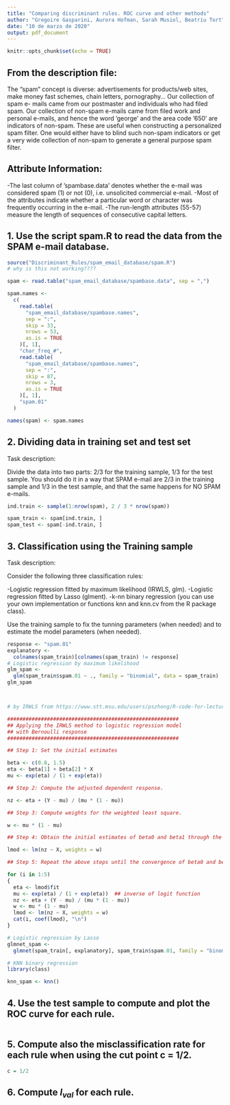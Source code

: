 ```yaml
---
title: "Comparing discriminant rules. ROC curve and other methods"
author: "Gregoire Gasparini, Aurora Hofman, Sarah Musiol, Beatriu Tort"
date: "10 de marzo de 2020"
output: pdf_document
---
```


```r
knitr::opts_chunk$set(echo = TRUE)
```

## From the description file:
The “spam” concept is diverse: advertisements for products/web sites, make money fast schemes, chain letters, pornography... Our collection of spam e- mails came from our postmaster and individuals who had filed spam. Our collection of non-spam e-mails came from filed work and personal e-mails, and hence the word ’george’ and the area code ’650’ are indicators of non-spam. These are useful when constructing a personalized spam filter. One would either have to blind such non-spam indicators or get a very wide collection of non-spam to generate a general purpose spam filter.


## Attribute Information:
-The last column of ’spambase.data’ denotes whether the e-mail was considered spam (1) or not (0), i.e. unsolicited commercial e-mail.
-Most of the attributes indicate whether a particular word or character was frequently occurring in the e-mail.
-The run-length attributes (55-57) measure the length of sequences of consecutive capital letters.


## 1. Use the script spam.R to read the data from the SPAM e-mail database.

```r
source("Discriminant_Rules/spam_email_database/spam.R")
# why is this not working????
```

```r
spam <- read.table("spam_email_database/spambase.data", sep = ",")

spam.names <-
  c(
    read.table(
      "spam_email_database/spambase.names",
      sep = ":",
      skip = 33,
      nrows = 53,
      as.is = TRUE
    )[, 1],
    "char_freq_#",
    read.table(
      "spam_email_database/spambase.names",
      sep = ":",
      skip = 87,
      nrows = 3,
      as.is = TRUE
    )[, 1],
    "spam.01"
  )

names(spam) <- spam.names 
```


## 2. Dividing data in training set and test set
Task description: 

Divide the data into two parts: 2/3 for the training sample, 1/3 for the test sample. You should do it in a way that SPAM e-mail are 2/3 in the training sample and 1/3 in the test sample, and that the same happens for NO SPAM e-mails.

```r
ind.train <- sample(1:nrow(spam), 2 / 3 * nrow(spam))

spam_train <- spam[ind.train, ]
spam_test <- spam[-ind.train, ]
```



## 3. Classification using the Training sample
Task description: 

Consider the following three classification rules:

-Logistic regression fitted by maximum likelihood (IRWLS, glm). 
-Logistic regression fitted by Lasso (glment).
-k-nn binary regression (you can use your own implementation or functions knn and knn.cv from the R package class).

Use the training sample to fix the tunning parameters (when needed) and to estimate the model parameters (when needed).


```r
response <- "spam.01"
explanatory <-
  colnames(spam_train)[colnames(spam_train) != response]
# Logistic regression by maximum likelihood
glm_spam <-
  glm(spam_train$spam.01 ~ ., family = "binomial", data = spam_train)
glm_spam



# by IRWLS from https://www.stt.msu.edu/users/pszhong/R-code-for-lecture-12.txt

########################################################
## Applying the IRWLS method to logistic regression model
## with Bernoulli response
########################################################

## Step 1: Set the initial estimates

beta <- c(0.8, 1.5)
eta <- beta[1] + beta[2] * X
mu <- exp(eta) / (1 + exp(eta))

## Step 2: Compute the adjusted dependent response.

nz <- eta + (Y - mu) / (mu * (1 - mu))

## Step 3: Compute weights for the weighted least square.

w <- mu * (1 - mu)

## Step 4: Obtain the initial estimates of beta0 and beta1 through the following weighted least square method. Meanwhile, obtain the updates.

lmod <- lm(nz ~ X, weights = w)

## Step 5: Repeat the above steps until the convergence of beta0 and beta1.

for (i in 1:5)
{
  eta <- lmod$fit
  mu <- exp(eta) / (1 + exp(eta))  ## inverse of logit function
  nz <- eta + (Y - mu) / (mu * (1 - mu))
  w <- mu * (1 - mu)
  lmod <- lm(nz ~ X, weights = w)
  cat(i, coef(lmod), "\n")
}

```


```r
# Logistic regression by Lasso
glmnet_spam <-
  glmnet(spam_train[, explanatory], spam_train$spam.01, family = "binomial")
```


```r
# KNN binary regression 
library(class)

knn_spam <- knn()
```


## 4. Use the test sample to compute and plot the ROC curve for each rule.

```r

```



## 5. Compute also the misclassification rate for each rule when using the cut point c = 1/2.

```r
c = 1/2

```



## 6. Compute $l_{val}$ for each rule.

```r

```

